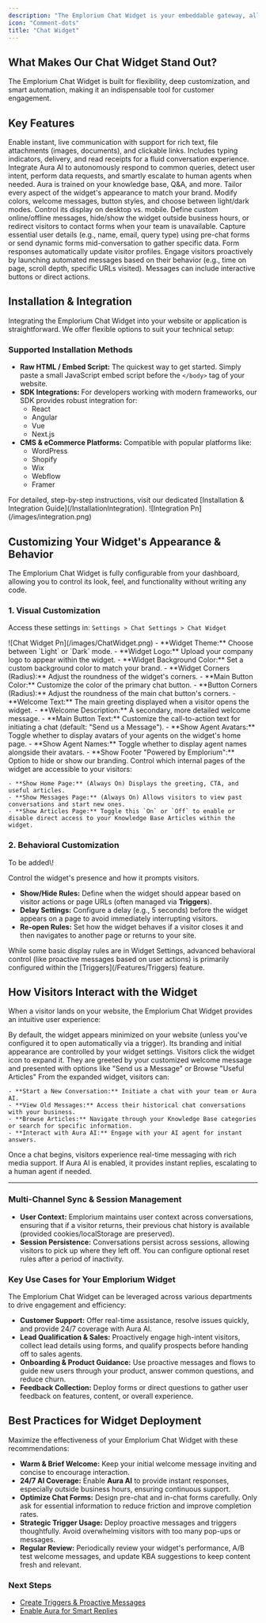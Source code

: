 ```yaml
---
description: "The Emplorium Chat Widget is your embeddable gateway, allowing visitors on your website or application to communicate seamlessly with your team or Aura AI. It provides a real-time, customizable, and intelligent bridge between your customers and your business, designed to simplify support, boost sales, and enhance overall user experience."
icon: "Comment-dots"
title: "Chat Widget"
---
```


## What Makes Our Chat Widget Stand Out?

The Emplorium Chat Widget is built for flexibility, deep customization, and smart automation, making it an indispensable tool for customer engagement.

## Key Features

<CardGroup cols={2}>
  <Card title="Real-Time Messaging" icon="comments">
    Enable instant, live communication with support for rich text, file attachments (images, documents), and clickable links. Includes typing indicators, delivery, and read receipts for a fluid conversation experience.
  </Card>
  <Card title="AI-Powered Assistance (Aura AI)" icon="robot">
    Integrate Aura AI to autonomously respond to common queries, detect user intent, perform data requests, and smartly escalate to human agents when needed. Aura is trained on your knowledge base, Q&A, and more.
  </Card>
</CardGroup>

<CardGroup cols={2}>
  <Card title="Highly Customizable Design" icon="palette">
    Tailor every aspect of the widget's appearance to match your brand. Modify colors, welcome messages, button styles, and choose between light/dark modes. Control its display on desktop vs. mobile.
  </Card>
  <Card title="Smart Availability Handling" icon="business-time">
    Define custom online/offline messages, hide/show the widget outside business hours, or redirect visitors to contact forms when your team is unavailable.
  </Card>
</CardGroup>

<CardGroup cols={2}>
  <Card title="Integrated Chat Forms" icon="wpforms">
    Capture essential user details (e.g., name, email, query type) using pre-chat forms or send dynamic forms mid-conversation to gather specific data. Form responses automatically update visitor profiles.
  </Card>
  <Card title="Proactive Triggered Messages" icon="bolt">
    Engage visitors proactively by launching automated messages based on their behavior (e.g., time on page, scroll depth, specific URLs visited). Messages can include interactive buttons or direct actions.
  </Card>
</CardGroup>

## Installation & Integration

Integrating the Emplorium Chat Widget into your website or application is straightforward. We offer flexible options to suit your technical setup:

### Supported Installation Methods

- **Raw HTML / Embed Script:** The quickest way to get started. Simply paste a small JavaScript embed script before the `</body>` tag of your website.
- **SDK Integrations:** For developers working with modern frameworks, our SDK provides robust integration for:
  - React
  - Angular
  - Vue
  - Next.js
- **CMS & eCommerce Platforms:** Compatible with popular platforms like:
  - WordPress
  - Shopify
  - Wix
  - Webflow
  - Framer

<Tip>
  For detailed, step-by-step instructions, visit our dedicated [Installation & Integration Guide](/InstallationIntegration).
</Tip>

<Frame>
  ![Integration Pn](/images/integration.png)
</Frame>

## Customizing Your Widget's Appearance & Behavior

The Emplorium Chat Widget is fully configurable from your dashboard, allowing you to control its look, feel, and functionality without writing any code.

### 1. **Visual Customization**

Access these settings in: `Settings > Chat Settings > Chat Widget`

<Frame>
  ![Chat Widget Pn](/images/ChatWidget.png)
</Frame>

<Tabs>
  <Tab title="General Appearance">
    - **Widget Theme:** Choose between `Light` or `Dark` mode.
    - **Widget Logo:** Upload your company logo to appear within the widget.
    - **Widget Background Color:** Set a custom background color to match your brand.
    - **Widget Corners (Radius):** Adjust the roundness of the widget's corners.
    - **Main Button Color:** Customize the color of the primary chat button.
    - **Button Corners (Radius):** Adjust the roundness of the main chat button's corners.
  </Tab>
  <Tab title="Content & Branding">
    - **Welcome Text:** The main greeting displayed when a visitor opens the widget.
    - **Welcome Description:** A secondary, more detailed welcome message.
    - **Main Button Text:** Customize the call-to-action text for initiating a chat (default: "Send us a Message").
    - **Show Agent Avatars:** Toggle whether to display avatars of your agents on the widget's home page.
    - **Show Agent Names:** Toggle whether to display agent names alongside their avatars.
    - **Show Footer "Powered by Emplorium":** Option to hide or show our branding.
  </Tab>
  <Tab title="Widget Pages">
    Control which internal pages of the widget are accessible to your visitors:

    - **Show Home Page:** (Always On) Displays the greeting, CTA, and useful articles.
    - **Show Messages Page:** (Always On) Allows visitors to view past conversations and start new ones.
    - **Show Articles Page:** Toggle this `On` or `Off` to enable or disable direct access to your Knowledge Base Articles within the widget.
  </Tab>
</Tabs>

### 2. **Behavioral Customization**

<Note>
  To be added\!
</Note>

Control the widget's presence and how it prompts visitors.

- **Show/Hide Rules:** Define when the widget should appear based on visitor actions or page URLs (often managed via **Triggers**).
- **Delay Settings:** Configure a delay (e.g., 5 seconds) before the widget appears on a page to avoid immediately interrupting visitors.
- **Re-open Rules:** Set how the widget behaves if a visitor closes it and then navigates to another page or returns to your site.

<Note>
  While some basic display rules are in Widget Settings, advanced behavioral control (like proactive messages based on user actions) is primarily configured within the [Triggers](/Features/Triggers) feature.
</Note>

## How Visitors Interact with the Widget

When a visitor lands on your website, the Emplorium Chat Widget provides an intuitive user experience:

<Steps>
  <Step title="Initial State (Minimized)">
    By default, the widget appears minimized on your website (unless you've configured it to open automatically via a trigger). Its branding and initial appearance are controlled by your widget settings.
  </Step>
  <Step title="Opening the Widget">
    Visitors click the widget icon to expand it. They are greeted by your customized welcome message and presented with options like "Send us a Message" or Browse "Useful Articles"
  </Step>
  <Step title="Engaging with Content">
    From the expanded widget, visitors can:

    - **Start a New Conversation:** Initiate a chat with your team or Aura AI.
    - **View Old Messages:** Access their historical chat conversations with your business.
    - **Browse Articles:** Navigate through your Knowledge Base categories or search for specific information.
    - **Interact with Aura AI:** Engage with your AI agent for instant answers.
  </Step>
  <Step title="Seamless Conversation">
    Once a chat begins, visitors experience real-time messaging with rich media support. If Aura AI is enabled, it provides instant replies, escalating to a human agent if needed.
  </Step>
</Steps>

---

### Multi-Channel Sync & Session Management

- **User Context:** Emplorium maintains user context across conversations, ensuring that if a visitor returns, their previous chat history is available (provided cookies/localStorage are preserved).
- **Session Persistence:** Conversations persist across sessions, allowing visitors to pick up where they left off. You can configure optional reset rules after a period of inactivity.

### Key Use Cases for Your Emplorium Widget

The Emplorium Chat Widget can be leveraged across various departments to drive engagement and efficiency:

- **Customer Support:** Offer real-time assistance, resolve issues quickly, and provide 24/7 coverage with Aura AI.
- **Lead Qualification & Sales:** Proactively engage high-intent visitors, collect lead details using forms, and qualify prospects before handing off to sales agents.
- **Onboarding & Product Guidance:** Use proactive messages and flows to guide new users through your product, answer common questions, and reduce churn.
- **Feedback Collection:** Deploy forms or direct questions to gather user feedback on features, content, or overall experience.

## Best Practices for Widget Deployment

<Tip>
  Maximize the effectiveness of your Emplorium Chat Widget with these recommendations:
</Tip>

- **Warm & Brief Welcome:** Keep your initial welcome message inviting and concise to encourage interaction.
- **24/7 AI Coverage:** Enable **Aura AI** to provide instant responses, especially outside business hours, ensuring continuous support.
- **Optimize Chat Forms:** Design pre-chat and in-chat forms carefully. Only ask for essential information to reduce friction and improve completion rates.
- **Strategic Trigger Usage:** Deploy proactive messages and triggers thoughtfully. Avoid overwhelming visitors with too many pop-ups or messages.
- **Regular Review:** Periodically review your widget's performance, A/B test welcome messages, and update KBA suggestions to keep content fresh and relevant.

### Next Steps

- [Create Triggers & Proactive Messages](/features/triggers)
- [Enable Aura for Smart Replies](/features/aura-ai-agent)